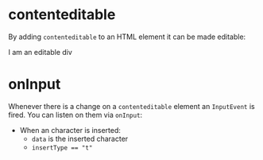 
<Meta title="Fundamentals/Contenteditable" />

# contenteditable

By adding `contenteditable` to an HTML element it can be made editable:

<!-- TODO: Add HTML source code next to element -->

<ContentEditableDiv>I am an editable div</ContentEditableDiv>

# onInput

Whenever there is a change on a `contenteditable` element an `InputEvent` is
fired. You can listen on them via `onInput`:

<InvestigateInputEvent />

- When an character is inserted:
  - `data` is the inserted character
  - `insertType == "t"`
